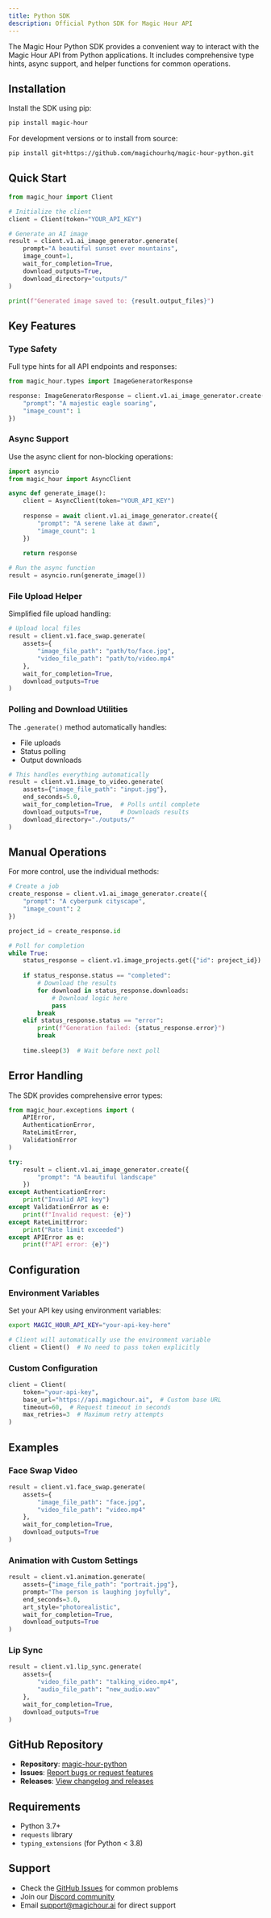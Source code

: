 ```yaml
---
title: Python SDK
description: Official Python SDK for Magic Hour API
---
```


The Magic Hour Python SDK provides a convenient way to interact with the Magic Hour API from Python applications. It includes comprehensive type hints, async support, and helper functions for common operations.

## Installation

Install the SDK using pip:

```bash
pip install magic-hour
```

For development versions or to install from source:

```bash
pip install git+https://github.com/magichourhq/magic-hour-python.git
```

## Quick Start

```python
from magic_hour import Client

# Initialize the client
client = Client(token="YOUR_API_KEY")

# Generate an AI image
result = client.v1.ai_image_generator.generate(
    prompt="A beautiful sunset over mountains",
    image_count=1,
    wait_for_completion=True,
    download_outputs=True,
    download_directory="outputs/"
)

print(f"Generated image saved to: {result.output_files}")
```

## Key Features

### Type Safety
Full type hints for all API endpoints and responses:

```python
from magic_hour.types import ImageGeneratorResponse

response: ImageGeneratorResponse = client.v1.ai_image_generator.create({
    "prompt": "A majestic eagle soaring",
    "image_count": 1
})
```

### Async Support
Use the async client for non-blocking operations:

```python
import asyncio
from magic_hour import AsyncClient

async def generate_image():
    client = AsyncClient(token="YOUR_API_KEY")
    
    response = await client.v1.ai_image_generator.create({
        "prompt": "A serene lake at dawn",
        "image_count": 1
    })
    
    return response

# Run the async function
result = asyncio.run(generate_image())
```

### File Upload Helper
Simplified file upload handling:

```python
# Upload local files
result = client.v1.face_swap.generate(
    assets={
        "image_file_path": "path/to/face.jpg",
        "video_file_path": "path/to/video.mp4"
    },
    wait_for_completion=True,
    download_outputs=True
)
```

### Polling and Download Utilities
The `.generate()` method automatically handles:
- File uploads
- Status polling
- Output downloads

```python
# This handles everything automatically
result = client.v1.image_to_video.generate(
    assets={"image_file_path": "input.jpg"},
    end_seconds=5.0,
    wait_for_completion=True,  # Polls until complete
    download_outputs=True,     # Downloads results
    download_directory="./outputs/"
)
```

## Manual Operations

For more control, use the individual methods:

```python
# Create a job
create_response = client.v1.ai_image_generator.create({
    "prompt": "A cyberpunk cityscape",
    "image_count": 2
})

project_id = create_response.id

# Poll for completion
while True:
    status_response = client.v1.image_projects.get({"id": project_id})
    
    if status_response.status == "completed":
        # Download the results
        for download in status_response.downloads:
            # Download logic here
            pass
        break
    elif status_response.status == "error":
        print(f"Generation failed: {status_response.error}")
        break
    
    time.sleep(3)  # Wait before next poll
```

## Error Handling

The SDK provides comprehensive error types:

```python
from magic_hour.exceptions import (
    APIError,
    AuthenticationError,
    RateLimitError,
    ValidationError
)

try:
    result = client.v1.ai_image_generator.create({
        "prompt": "A beautiful landscape"
    })
except AuthenticationError:
    print("Invalid API key")
except ValidationError as e:
    print(f"Invalid request: {e}")
except RateLimitError:
    print("Rate limit exceeded")
except APIError as e:
    print(f"API error: {e}")
```

## Configuration

### Environment Variables
Set your API key using environment variables:

```bash
export MAGIC_HOUR_API_KEY="your-api-key-here"
```

```python
# Client will automatically use the environment variable
client = Client()  # No need to pass token explicitly
```

### Custom Configuration
```python
client = Client(
    token="your-api-key",
    base_url="https://api.magichour.ai",  # Custom base URL
    timeout=60,  # Request timeout in seconds
    max_retries=3  # Maximum retry attempts
)
```

## Examples

### Face Swap Video
```python
result = client.v1.face_swap.generate(
    assets={
        "image_file_path": "face.jpg",
        "video_file_path": "video.mp4"
    },
    wait_for_completion=True,
    download_outputs=True
)
```

### Animation with Custom Settings
```python
result = client.v1.animation.generate(
    assets={"image_file_path": "portrait.jpg"},
    prompt="The person is laughing joyfully",
    end_seconds=3.0,
    art_style="photorealistic",
    wait_for_completion=True,
    download_outputs=True
)
```

### Lip Sync
```python
result = client.v1.lip_sync.generate(
    assets={
        "video_file_path": "talking_video.mp4",
        "audio_file_path": "new_audio.wav"
    },
    wait_for_completion=True,
    download_outputs=True
)
```

## GitHub Repository

- **Repository**: [magic-hour-python](https://github.com/magichourhq/magic-hour-python)
- **Issues**: [Report bugs or request features](https://github.com/magichourhq/magic-hour-python/issues)
- **Releases**: [View changelog and releases](https://github.com/magichourhq/magic-hour-python/releases)

## Requirements

- Python 3.7+
- `requests` library
- `typing_extensions` (for Python < 3.8)

## Support

- Check the [GitHub Issues](https://github.com/magichourhq/magic-hour-python/issues) for common problems
- Join our [Discord community](https://discord.com/invite/JX5rgsZaJp)
- Email [support@magichour.ai](mailto:support@magichour.ai) for direct support
